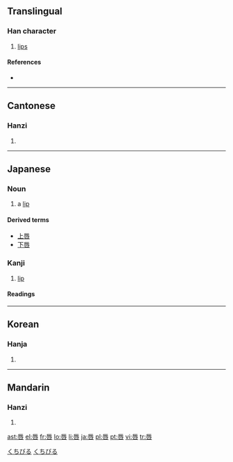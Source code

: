 {{also|脣}}
==Translingual==

===Han character===
{{Han char|rn=30|rad=口|as=07|sn=10|four=7160<sub>3</sub>|canj=一女口 (MVR)|ids=⿱[[辰]][[口]]}}

# [[lips]]

====References====
* {{Han ref|kx=0191.320|dkj=03697|dj=0411.080|hdz=10627.070|uh=5507|ud=21767|bh=AE42|bd=44610}}

----

==Cantonese==

===Hanzi===
{{yue-hanzi|jyut=|y=seun4}}

# {{defn|Cantonese}}

----

==Japanese==

===Noun===
{{ja-noun|k|hira=くちびる|rom=kuchibiru}}

# a [[lip]]

====Derived terms====
* [[上唇]]
* [[下唇]]

===Kanji===
{{ja-kanji|grade=c|rs=口07}}

# [[lip]]

====Readings====
{{ja-readings|on=[[しん]] (shin)|kun=[[くちびる]] (kuchibiru)}}

[[Category:1000 Japanese basic words|くちびる]]
[[Category:ja:Anatomy|くちびる]]

----

==Korean==

===Hanja===
{{ko-hanja|hangeul=진|rv=jin|mr=chin}}

# {{defn|Korean}}

----

==Mandarin==

===Hanzi===
{{cmn-hanzi|pin=[[chún]] ([[chun2]])|wg=ch'un<sup>2</sup>}}

# {{defn|Mandarin}}

[[ast:唇]]
[[el:唇]]
[[fr:唇]]
[[lo:唇]]
[[li:唇]]
[[ja:唇]]
[[pl:唇]]
[[pt:唇]]
[[vi:唇]]
[[tr:唇]]